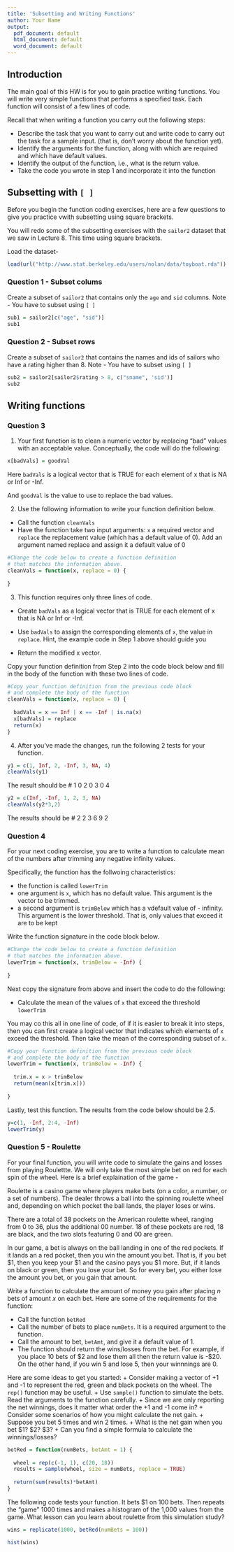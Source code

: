 ```yaml
---
title: 'Subsetting and Writing Functions'
author: Your Name
output:
  pdf_document: default
  html_document: default
  word_document: default
---
```

## Introduction

The main goal of this HW is for you to gain practice writing functions. 
You will write very simple functions that performs a specified task.
Each function will consist of a few lines of code. 

Recall that when writing a function you carry out the following steps:

+ Describe the task that you want to carry out and write code to carry out the task for a sample input. (that is, don't worry about the function yet).
+ Identify the arguments for the function, along with which are required and which have default values.
+ Identify the output of the function, i.e., what is the return value.
+ Take the code you wrote in step 1 and incorporate it into the function



## Subsetting with `[ ]`

Before you begin the function coding exercises, here are a few questions to
give you practice vwith subsetting using square brackets.

You will redo some of the subsetting exercises with the `sailor2` dataset that we saw in Lecture 8.  This time using square brackets.

Load the dataset-
```r
load(url("http://www.stat.berkeley.edu/users/nolan/data/toyboat.rda"))
```
 
### Question 1 - Subset colums

Create a subset of `sailor2` that contains only the `age` and `sid` columns. Note - You have to subset using `[ ]`
```r
sub1 = sailor2[c("age", "sid")]
sub1
```
### Question 2 - Subset rows 

Create a subset of `sailor2` that contains the names and ids of sailors who have a rating higher than 8. Note - You have to subset using `[ ]`
```r
sub2 = sailor2[sailor2$rating > 8, c("sname", 'sid')] 
sub2
```

## Writing functions


### Question 3

1. Your first function is to clean a numeric vector by replacing "bad" values
with an acceptable value. Conceptually, the code will do the following:

```r
x[badVals] = goodVal
```

Here `badVals` is a logical vector that is TRUE for each element of x that is NA or Inf or -Inf.

And `goodVal` is the value to use to replace the bad values.

2. Use the following information to write your function definition below.

+ Call the function `cleanVals`
+ Have the function take two input arguments: `x` a required vector and 
`replace` the replacement value (which has a default value of 0). 
Add an argument named replace and assign it a default value of 0

```r
#Change the code below to create a function definition
# that matches the information above.
cleanVals = function(x, replace = 0) {
  
}
```

3. This function requires only three lines of code.

+ Create `badVals` as a logical vector that is TRUE for each element of x that is NA or Inf or -Inf.

+ Use `badVals` to assign the corresponding elements of `x`, the value in `replace`. Hint, the example code in Step 1 above should guide you 

+ Return the modified x vector.


Copy your function definition from Step 2 into the code block below and
fill in the body of the function with these two lines of code. 

```r
#Copy your function definition from the previous code block
# and complete the body of the function
cleanVals = function(x, replace = 0) {
  
  badVals = x == Inf | x == -Inf | is.na(x)
  x[badVals] = replace
  return(x)
}

```
 
    
4. After you've made the changes, run the following 2 tests for your function.
```r
y1 = c(1, Inf, 2, -Inf, 3, NA, 4)
cleanVals(y1)
```

The result should be # 1 0 2 0 3 0 4
 
```r
y2 = c(Inf, -Inf, 1, 2, 3, NA)
cleanVals(y2*3,2)
```
The results should be # 2 2 3 6 9 2
 
 
### Question 4
 
For your next coding exercise, you are to write a function to calculate mean of the numbers after trimming any negative infinity values.

Specifically, the function has the follwoing characteristics:

+ the function is called `lowerTrim`
+ one argument is `x`, which has no default value. This argument is the 
vector to be trimmed.
+ a second argument is `trimBelow` which has a vdefault value of - infinity. This argument is the lower threshold. That is, only values that exceed it
are to be kept

Write the function signature in the code block below.

```r
#Change the code below to create a function definition
# that matches the information above.
lowerTrim = function(x, trimBelow = -Inf) {
  
}
```


Next copy the signature from above and insert the code to do the following:

+ Calculate the mean of the values of `x` that exceed the threshold `lowerTrim`

You may co this all in one line of code, of if it is easier to break it into steps, then you can first create a logical vector that indicates which elements of `x` exceed the threshold. Then take the mean of the corresponding subset of `x`.
```r
#Copy your function definition from the previous code block
# and complete the body of the function
lowerTrim = function(x, trimBelow = -Inf) {
  
  trim.x = x > trimBelow
  return(mean(x[trim.x]))
  
}

```

Lastly, test this function. The results from the code below should be 2.5.
```r
y=c(1, -Inf, 2:4, -Inf)
lowerTrim(y)
```

### Question 5 - Roulette

For your final function, you will write code to simulate the gains and losses  from playing Roulettte. We will only take the most simple bet on red for each spin of the wheel. Here is a brief explaination of the game -

Roulette is a casino game where players make bets (on a color, a number, or a set of numbers). The dealer throws a ball into the spinning roulette wheel and, depending on which pocket the ball lands, the player loses or wins. 

There are a total of 38 pockets on the American roulette wheel, ranging from 0 to 36, plus the additional 00 number. 18 of these pockets are red, 18 are black, and the two slots featuring 0 and 00 are green.
 
In our game, a bet is always on the ball landing in one of the red pockets. If it lands an a red pocket, then you win the amount you bet. That is, if you bet $1, then you keep your $1 and the casino pays you $1 more. But, if it lands on black or green, then you lose your bet. So for every bet, you either lose the amount you bet, or you gain that amount.
 
Write a function to calculate the amount of money you gain after placing *n* bets of amount *x* on each bet. 
Here are some of the requirements for the function:

+ Call the function `betRed`
+ Call the number of bets to place `numBets`. It is a required argument to the function.
+ Call the amount to bet, `betAmt`, and give it a default value of 1.
+ The function should return the wins/losses from the bet. For example, if you place 10 bets of $2 and lose them all then the return value is -$20. On the other hand, if you win 5 and lose 5, then your winnnings are 0.

Here are some ideas to get you started:
+ Consider making a vector of +1 and -1 to represent the red, green and black pockets on the wheel. The `rep()` function may be useful.
+ Use `sample()` function to simulate the bets. Read the arguments to the function carefully. 
+ Since we are only reporting the net winnings, does it matter what order the +1 and -1 come in?
+ Consider some scenarios of how you might calculate the net gain. 
   + Suppose you bet 5 times and win 2 times.
   + What is the net gain when you bet $1?  $2? $3?
   + Can you find a simple formula to calculate the winnings/losses?

```r
betRed = function(numBets, betAmt = 1) { 
  
  wheel = rep(c(-1, 1), c(20, 18))
  results = sample(wheel, size = numBets, replace = TRUE)
  
  return(sum(results)*betAmt)
}

```


The following code tests your function. It bets $1 on 100 bets.
Then repeats the "game" 1000 times and makes a histogram of the 1,000
values from the game. What lesson can you learn about roulette from this 
simulation study?
```r
wins = replicate(1000, betRed(numBets = 100))

hist(wins)
```
 
 
